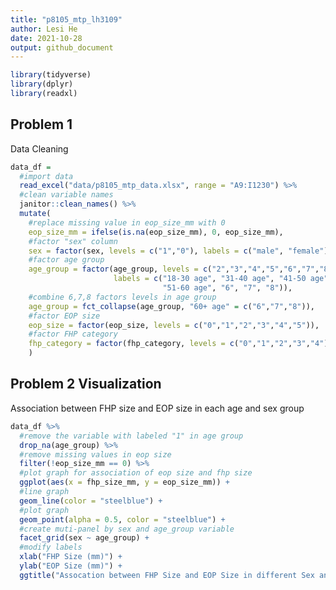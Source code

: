 ```yaml
---
title: "p8105_mtp_lh3109"
author: Lesi He
date: 2021-10-28
output: github_document
---
```



```r
library(tidyverse)
library(dplyr)
library(readxl)
```

## Problem 1
Data Cleaning

```r

data_df =
  #import data
  read_excel("data/p8105_mtp_data.xlsx", range = "A9:I1230") %>% 
  #clean variable names
  janitor::clean_names() %>% 
  mutate(
    #replace missing value in eop_size_mm with 0
    eop_size_mm = ifelse(is.na(eop_size_mm), 0, eop_size_mm),
    #factor "sex" column
    sex = factor(sex, levels = c("1","0"), labels = c("male", "female")),
    #factor age group
    age_group = factor(age_group, levels = c("2","3","4","5","6","7","8"),
                       labels = c("18-30 age", "31-40 age", "41-50 age", 
                                  "51-60 age", "6", "7", "8")),
    #combine 6,7,8 factors levels in age group
    age_group = fct_collapse(age_group, "60+ age" = c("6","7","8")),
    #factor EOP size
    eop_size = factor(eop_size, levels = c("0","1","2","3","4","5")),
    #factor FHP category
    fhp_category = factor(fhp_category, levels = c("0","1","2","3","4"))
    )

```


## Problem 2 Visualization

Association between FHP size and EOP size in each age and sex group
```r
data_df %>% 
  #remove the variable with labeled "1" in age group
  drop_na(age_group) %>% 
  #remove missing values in eop size
  filter(!eop_size_mm == 0) %>% 
  #plot graph for association of eop size and fhp size
  ggplot(aes(x = fhp_size_mm, y = eop_size_mm)) +
  #line graph
  geom_line(color = "steelblue") + 
  #plot graph
  geom_point(alpha = 0.5, color = "steelblue") +
  #create muti-panel by sex and age_group variable
  facet_grid(sex ~ age_group) +
  #modify labels
  xlab("FHP Size (mm)") + 
  ylab("EOP Size (mm)") +
  ggtitle("Assocation between FHP Size and EOP Size in different Sex and Age Groups")
```






